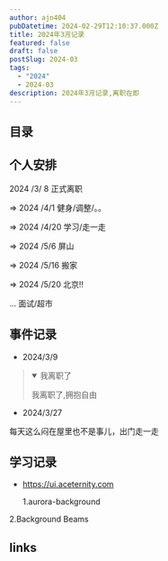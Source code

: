 ```yaml
---
author: ajn404
pubDatetime: 2024-02-29T12:10:37.000Z
title: 2024年3🈷️记录
featured: false
draft: false
postSlug: 2024-03
tags:
  - "2024"
  - 2024-03
description: 2024年3🈷️记录,离职在即
---
```


## 目录

## 个人安排

2024 /3/ 8 正式离职

=> 2024 /4/1 健身/调整/。。

=> 2024 /4/20 学习/走一走

=> 2024 /5/6 屏山

=> 2024 /5/16 搬家

=> 2024 /5/20 北京!!

... 面试/超市

## 事件记录

- 2024/3/9

<blockquote>
<details open>
<summary>我离职了</summary>

我离职了,拥抱自由

</details>
</blockquote>

- 2024/3/27

每天这么闷在屋里也不是事儿，出门走一走

## 学习记录

- https://ui.aceternity.com

  1.aurora-background


<AuroraBackground client:load />

2.Background Beams


<BackgroundBeams client:load />

## links
